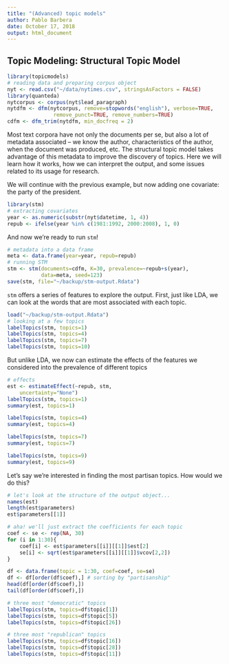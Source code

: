 ```yaml
---
title: "(Advanced) topic models"
author: Pablo Barbera
date: October 17, 2018
output: html_document
---
```


## Topic Modeling: Structural Topic Model

```r
library(topicmodels)
# reading data and preparing corpus object
nyt <- read.csv("~/data/nytimes.csv", stringsAsFactors = FALSE)
library(quanteda)
nytcorpus <- corpus(nyt$lead_paragraph)
nytdfm <- dfm(nytcorpus, remove=stopwords("english"), verbose=TRUE,
               remove_punct=TRUE, remove_numbers=TRUE)
cdfm <- dfm_trim(nytdfm, min_docfreq = 2)

```

Most text corpora have not only the documents per se, but also a lot of metadata associated -- we know the author, characteristics of the author, when the document was produced, etc. The structural topic model takes advantage of this metadata to improve the discovery of topics. Here we will learn how it works, how we can interpret the output, and some issues related to its usage for research.

We will continue with the previous example, but now adding one covariate: the party of the president.

```r
library(stm)
# extracting covariates
year <- as.numeric(substr(nyt$datetime, 1, 4))
repub <- ifelse(year %in% c(1981:1992, 2000:2008), 1, 0)
```

And now we're ready to run `stm`!

```r
# metadata into a data frame
meta <- data.frame(year=year, repub=repub)
# running STM
stm <- stm(documents=cdfm, K=30, prevalence=~repub+s(year),
           data=meta, seed=123)
save(stm, file="~/backup/stm-output.Rdata")
```

`stm` offers a series of features to explore the output. First, just like LDA, we can look at the words that are most associated with each topic.

```r
load("~/backup/stm-output.Rdata")
# looking at a few topics
labelTopics(stm, topics=1)
labelTopics(stm, topics=4)
labelTopics(stm, topics=7)
labelTopics(stm, topics=10)
```

But unlike LDA, we now can estimate the effects of the features we considered into the prevalence of different topics

```r
# effects
est <- estimateEffect(~repub, stm,
	uncertainty="None")
labelTopics(stm, topics=1)
summary(est, topics=1)

labelTopics(stm, topics=4)
summary(est, topics=4)

labelTopics(stm, topics=7)
summary(est, topics=7)

labelTopics(stm, topics=9)
summary(est, topics=9)
```

Let's say we're interested in finding the most partisan topics. How would we do this?

```r
# let's look at the structure of the output object...
names(est)
length(est$parameters)
est$parameters[[1]]

# aha! we'll just extract the coefficients for each topic
coef <- se <- rep(NA, 30)
for (i in 1:30){
	coef[i] <- est$parameters[[i]][[1]]$est[2]
	se[i] <- sqrt(est$parameters[[i]][[1]]$vcov[2,2])
}

df <- data.frame(topic = 1:30, coef=coef, se=se)
df <- df[order(df$coef),] # sorting by "partisanship"
head(df[order(df$coef),])
tail(df[order(df$coef),])

# three most "democratic" topics
labelTopics(stm, topics=df$topic[1])
labelTopics(stm, topics=df$topic[5])
labelTopics(stm, topics=df$topic[26])

# three most "republican" topics
labelTopics(stm, topics=df$topic[16])
labelTopics(stm, topics=df$topic[28])
labelTopics(stm, topics=df$topic[11])
```

